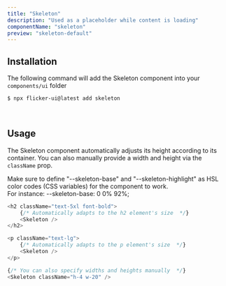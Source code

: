 ```yaml
---
title: "Skeleton"
description: "Used as a placeholder while content is loading"
componentName: "skeleton"
preview: "skeleton-default"
---
```



## Installation

The following command will add the Skeleton component into your `components/ui` folder

```bash
$ npx flicker-ui@latest add skeleton
```

<br />

## Usage

The Skeleton component automatically adjusts its height according to its container. You can also manually provide
a width and height via the `className` prop. 

<Note>Make sure to define "--skeleton-base" and "--skeleton-highlight" as HSL color codes (CSS variables) for the component to work. <br/>
For instance: --skeleton-base: 0 0% 92%;</Note>

```js /items="center"/ /justify="center"/
<h2 className="text-5xl font-bold">
    {/* Automatically adapts to the h2 element's size  */}
    <Skeleton />
</h2>

<p className="text-lg">
    {/* Automatically adapts to the p element's size  */}
    <Skeleton />
</p>

{/* You can also specify widths and heights manually  */}
<Skeleton className="h-4 w-20" />
```

<br />
<br />